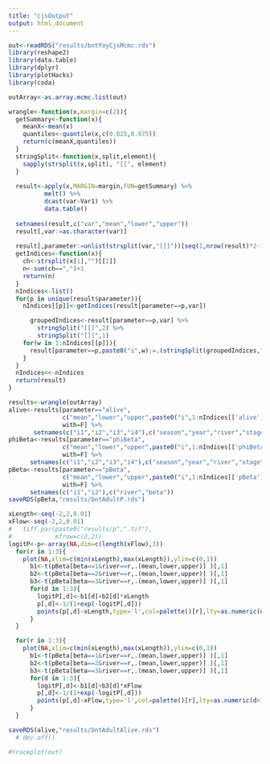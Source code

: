 ```yaml
---
title: "cjsOutput"
output: html_document
---
```

```r
out<-readRDS("results/bntYoyCjsMcmc.rds")
library(reshape2)
library(data.table)
library(dplyr)
library(plotHacks)
library(coda)

outArray<-as.array.mcmc.list(out)

wrangle<-function(x,margin=c(2)){
  getSummary<-function(x){
    meanX<-mean(x)
    quantiles<-quantile(x,c(0.025,0.975))
    return(c(meanX,quantiles))
  }
  stringSplit<-function(x,split,element){
    sapply(strsplit(x,split), "[[", element)
  }
  
  result<-apply(x,MARGIN=margin,FUN=getSummary) %>%
          melt() %>%
          dcast(var~Var1) %>%
          data.table()
    
  setnames(result,c("var","mean","lower","upper"))
  result[,var:=as.character(var)]
  
  result[,parameter:=unlist(strsplit(var,"[[]"))[seq(1,nrow(result)*2-1,2)]]
  getIndices<-function(x){
    ch<-strsplit(x[1],"")[[1]]
    n<-sum(ch==",")+1
    return(n)
  }
  nIndices<-list()
  for(p in unique(result$parameter)){
    nIndices[[p]]<-getIndices(result[parameter==p,var])

      groupedIndices<-result[parameter==p,var] %>%
        stringSplit("[[]",2) %>% 
        stringSplit("[]]",1)
    for(w in 1:nIndices[[p]]){
      result[parameter==p,paste0("i",w):=.(stringSplit(groupedIndices,",",w))]
    }
  }
  nIndices<<-nIndices
  return(result)
}

results<-wrangle(outArray)
alive<-results[parameter=="alive",
               c("mean","lower","upper",paste0("i",1:nIndices[['alive']])),
               with=F] %>%
       setnames(c("i1","i2","i3","i4"),c("season","year","river","stage"))
phiBeta<-results[parameter=="phiBeta",
               c("mean","lower","upper",paste0("i",1:nIndices[['phiBeta']])),
               with=F] %>%
      setnames(c("i1","i2","i3","i4"),c("season","year","river","stage"))
pBeta<-results[parameter=="pBeta",
               c("mean","lower","upper",paste0("i",1:nIndices[['pBeta']])),
               with=F] %>%
      setnames(c("i1","i2"),c("river","beta"))
saveRDS(pBeta,"results/bntAdultP.rds")
```

```r
xLength<-seq(-2,2,0.01)
xFlow<-seq(-2,2,0.01)
#   tiff.par(paste0("results/p",".tif"),
#            mfrow=c(2,2))
logitP<-p<-array(NA,dim=c(length(xFlow),3))
  for(r in 1:3){
    plot(NA,xlim=c(min(xLength),max(xLength)),ylim=c(0,1))
      b1<-t(pBeta[beta==1&river==r,.(mean,lower,upper)] )[,1]
      b2<-t(pBeta[beta==2&river==r,.(mean,lower,upper)] )[,1]
      b3<-t(pBeta[beta==3&river==r,.(mean,lower,upper)] )[,1]
      for(d in 1:3){
        logitP[,d]<-b1[d]+b2[d]*xLength
        p[,d]<-1/(1+exp(-logitP[,d]))
        points(p[,d]~xLength,type='l',col=palette()[r],lty=as.numeric(d>1)+1)
      }
  }

  for(r in 1:3){
    plot(NA,xlim=c(min(xLength),max(xLength)),ylim=c(0,1))
      b1<-t(pBeta[beta==1&river==r,.(mean,lower,upper)] )[,1]
      b2<-t(pBeta[beta==2&river==r,.(mean,lower,upper)] )[,1]
      b3<-t(pBeta[beta==3&river==r,.(mean,lower,upper)] )[,1]
      for(d in 1:3){
        logitP[,d]<-b1[d]+b3[d]*xFlow
        p[,d]<-1/(1+exp(-logitP[,d]))
        points(p[,d]~xFlow,type='l',col=palette()[r],lty=as.numeric(d>1)+1)
      }
  }

saveRDS(alive,"results/bntAdultAlive.rds")
  # dev.off()

```

```r
#traceplot(out)
```